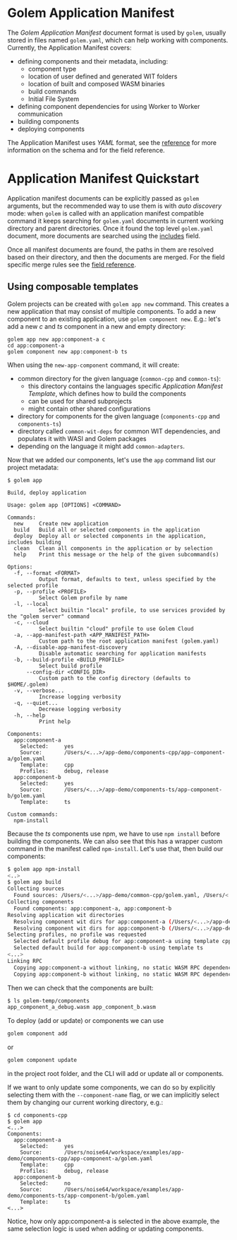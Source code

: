 
# Golem Application Manifest

The _Golem Application Manifest_ document format is used by `golem`, usually stored in files named `golem.yaml`, which can help working with components. Currently, the Application Manifest covers:

- defining components and their metadata, including:
  - component type
  - location of user defined and generated WIT folders
  - location of built and composed WASM binaries
  - build commands
  - Initial File System
- defining component dependencies for using Worker to Worker communication
- building components
- deploying components

The Application Manifest uses _YAML_ format, see the [reference](/app-manifest) for more information on the schema and for the field reference.

# Application Manifest Quickstart

Application manifest documents can be explicitly passed as `golem` arguments, but the recommended way to use them is with _auto discovery_ mode: when `golem` is called with an application manifest compatible command it keeps searching for `golem.yaml` documents in current working directory and parent directories. Once it found the top level `golem.yaml` document, more documents are searched using the [includes](/app-manifest#fields_includes) field.

Once all manifest documents are found, the paths in them are resolved based on their directory, and then the documents are merged. For the field specific merge rules see the [field reference](/app-manifest#field-reference).

## Using composable templates

Golem projects can be created with `golem app new` command. This creates a new application that may consist of multiple components. To add a new component to an existing application, use `golem component new`. E.g.: let's add a new _c_ and _ts_ component in a new and empty directory:

```shell
golem app new app:component-a c
cd app:component-a
golem component new app:component-b ts
```

When using the `new-app-component` command, it will create:

- common directory for the given language (`common-cpp` and `common-ts`):
  - this directory contains the languages specific _Application Manifest Template_, which defines how to
    build the components
  - can be used for shared subprojects
  - might contain other shared configurations
- directory for components for the given language (`components-cpp` and `components-ts`)
- directory called `common-wit-deps` for common WIT dependencies, and populates it with WASI and Golem packages
- depending on the language it might add `common-adapters`.

Now that we added our components, let's use the `app` command list our project metadata:

```shell
$ golem app

Build, deploy application

Usage: golem app [OPTIONS] <COMMAND>

Commands:
  new     Create new application
  build   Build all or selected components in the application
  deploy  Deploy all or selected components in the application, includes building
  clean   Clean all components in the application or by selection
  help    Print this message or the help of the given subcommand(s)

Options:
  -f, --format <FORMAT>
          Output format, defaults to text, unless specified by the selected profile
  -p, --profile <PROFILE>
          Select Golem profile by name
  -l, --local
          Select builtin "local" profile, to use services provided by the "golem server" command
  -c, --cloud
          Select builtin "cloud" profile to use Golem Cloud
  -a, --app-manifest-path <APP_MANIFEST_PATH>
          Custom path to the root application manifest (golem.yaml)
  -A, --disable-app-manifest-discovery
          Disable automatic searching for application manifests
  -b, --build-profile <BUILD_PROFILE>
          Select build profile
      --config-dir <CONFIG_DIR>
          Custom path to the config directory (defaults to $HOME/.golem)
  -v, --verbose...
          Increase logging verbosity
  -q, --quiet...
          Decrease logging verbosity
  -h, --help
          Print help

Components:
  app:component-a
    Selected:     yes
    Source:       /Users/<...>/app-demo/components-cpp/app-component-a/golem.yaml
    Template:     cpp
    Profiles:     debug, release
  app:component-b
    Selected:     yes
    Source:       /Users/<...>/app-demo/components-ts/app-component-b/golem.yaml
    Template:     ts

Custom commands:
  npm-install
```

Because the _ts_ components use npm, we have to use `npm install` before building the components. We can also see that this has a wrapper custom command in the manifest called `npm-install`. Let's use that, then build our components:

```sh
$ golem app npm-install
<..>
$ golem app build
Collecting sources
  Found sources: /Users/<...>/app-demo/common-cpp/golem.yaml, /Users/<...>/app-demo/common-ts/golem.yaml, /Users/<...>/app-demo/components-cpp/app-component-a/golem.yaml, /Users/<...>/app-demo/components-ts/app-component-b/golem.yaml, /Users/<...>/app-demo/golem.yaml
Collecting components
  Found components: app:component-a, app:component-b
Resolving application wit directories
  Resolving component wit dirs for app:component-a (/Users/<...>/app-demo/components-cpp/app-component-a/wit, /Users/<...>/app-demo/components-cpp/app-component-a/wit-generated)
  Resolving component wit dirs for app:component-b (/Users/<...>/app-demo/components-ts/app-component-b/wit, /Users/<...>/app-demo/components-ts/app-component-b/wit-generated)
Selecting profiles, no profile was requested
  Selected default profile debug for app:component-a using template cpp
  Selected default build for app:component-b using template ts
<...>
Linking RPC
  Copying app:component-a without linking, no static WASM RPC dependencies were found
  Copying app:component-b without linking, no static WASM RPC dependencies were found
```

Then we can check that the components are built:

```sh
$ ls golem-temp/components
app_component_a_debug.wasm app_component_b.wasm
```

To deploy (add or update) or components we can use

```sh copy
golem component add
```

or

```sh copy
golem component update
```

in the project root folder, and the CLI will add or update all or components.

If we want to only update some components, we can do so by explicitly selecting them with the `--component-name` flag, or we can implicitly select them by changing our current working directory, e.g.:

```shell
$ cd components-cpp
$ golem app
<...>
Components:
  app:component-a
    Selected:     yes
    Source:       /Users/noise64/workspace/examples/app-demo/components-cpp/app-component-a/golem.yaml
    Template:     cpp
    Profiles:     debug, release
  app:component-b
    Selected:     no
    Source:       /Users/noise64/workspace/examples/app-demo/components-ts/app-component-b/golem.yaml
    Template:     ts
<...>
```

Notice, how only app:component-a is selected in the above example, the same selection logic is used when
adding or updating components.
